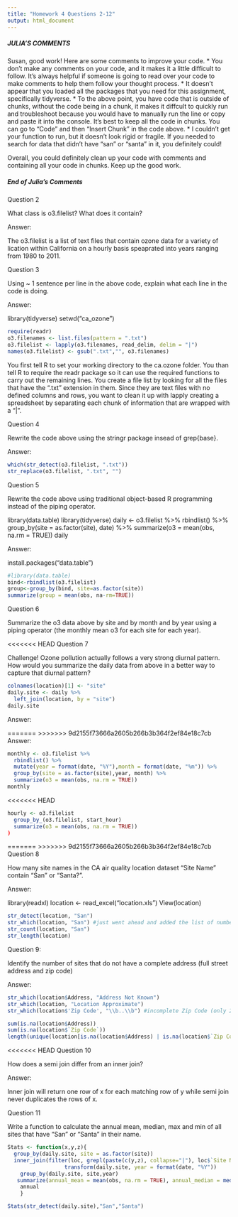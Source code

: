 ```yaml
---
title: "Homework 4 Questions 2-12"
output: html_document
---
```


##### JULIA'S COMMENTS #####
Susan, good work! Here are some comments to improve your code. 
* You don't make any comments on your code, and it makes it a little difficult to follow. It's always helpful if someone is going to read over your code to make comments to help them follow your thought process. 
* It doesn't appear that you loaded all the packages that you need for this assignment, specifically tidyverse. 
* To the above point, you have code that is outside of chunks, without the code being in a chunk, it makes it diffcult to quickly run and troubleshoot because you would have to manually run the line or copy and paste it into the console. It's best to keep all the code in chunks. You can go to "Code" and then "Insert Chunk" in the code above. 
* I couldn't get your function to run, but it doesn't look rigid or fragile. If you needed to search for data that didn't have "san" or "santa" in it, you definitely could!

Overall, you could definitely clean up your code with comments and containing all your code in chunks. Keep up the good work. 

##### End of Julia's Comments #####


Question 2

What class is o3.filelist? What does it contain?

Answer:

The o3.filelist is a list of text files that contain ozone data for a variety of lication within California on a hourly basis speaprated into years ranging from 1980 to 2011.  

Question 3

Using ~ 1 sentence per line in the above code, explain what each line in the code is doing.

Answer:

library(tidyverse)
setwd("ca_ozone")
```r
require(readr)
o3.filenames <- list.files(pattern = ".txt")
o3.filelist <- lapply(o3.filenames, read_delim, delim = "|")
names(o3.filelist) <- gsub(".txt","", o3.filenames)
```

You first tell R to set your working directory to the ca.ozone folder.  You than tell R to require the readr package so it can use the required functions to carry out the remaining lines.  You create a file list by looking for all the files that have the ".txt" extension in them.  Since they are text files with no defined columns and rows, you want to clean it up with lapply creating a spreadsheet by separating each chunk of information that are wrapped with a "|".  

Question 4

Rewrite the code above using the stringr package insead of grep{base}.

Answer:

```r
which(str_detect(o3.filelist, ".txt"))
str_replace(o3.filelist, ".txt", "")
```

Question 5

Rewrite the code above using traditional object-based R programming instead of the piping operator.

library(data.table)
library(tidyverse)
daily <- o3.filelist %>%
  rbindlist() %>%
  group_by(site = as.factor(site), date) %>%
  summarize(o3 = mean(obs, na.rm = TRUE))
daily

Answer:

install.packages("data.table")
```r
#library(data.table)
bind<-rbindlist(o3.filelist)
group<-group_by(bind, site=as.factor(site))
summarize(group = mean(obs, na-rm=TRUE))

```

Question 6

Summarize the o3 data above by site and by month and by year using a piping operator (the monthly mean o3 for each site for each year).

<<<<<<< HEAD
Question 7

Challenge! Ozone pollution actually follows a very strong diurnal pattern. How would you summarize the daily data from above in a better way to capture that diurnal pattern?

```r
colnames(location)[1] <- "site"
daily.site <- daily %>%
  left_join(location, by = "site")
daily.site

```

Answer:


=======
>>>>>>> 9d2155f73666a2605b266b3b364f2ef84e18c7cb
Answer:

```r
monthly <- o3.filelist %>%
  rbindlist() %>%
  mutate(year = format(date, "%Y"),month = format(date, "%m")) %>%
  group_by(site = as.factor(site),year, month) %>%
  summarize(o3 = mean(obs, na.rm = TRUE))
monthly
```

<<<<<<< HEAD
```r
hourly <- o3.filelist 
  group_by_(o3.filelist, start_hour) 
  summarize(o3 = mean(obs, na.rm = TRUE))
)

```


=======
>>>>>>> 9d2155f73666a2605b266b3b364f2ef84e18c7cb
Question 8

How many site names in the CA air quality location dataset “Site Name” contain “San” or “Santa?”.

Answer:

library(readxl)
location <- read_excel("location.xls")
View(location)

```r
str_detect(location, "San")
str_which(location, "San") #just went ahead and added the list of numbers here (Site names with "San" or "Santa" equals 95)
str_count(location, "San")
str_length(location)
```

Question 9:

Identify the number of sites that do not have a complete address (full street address and zip code)

Answer:

```r
str_which(location$Address, "Address Not Known")
str_which(location, "Location Approximate")
str_which(location$'Zip Code', "\\b..\\b") #incomplete Zip Code (only 2 digits?)

sum(is.na(location$Address))
sum(is.na(location$`Zip Code`))
length(unique(location[is.na(location$Address) | is.na(location$`Zip Code`),]$Site))

```

<<<<<<< HEAD
Question 10

How does a semi join differ from an inner join?

Answer:

Inner join will return one row of x for each matching row of y while semi join never duplicates the rows of x.  

Question 11

Write a function to calculate the annual mean, median, max and min of all sites that have “San” or “Santa” in their name.

```r
Stats <- function(x,y,z){
  group_by(daily.site, site = as.factor(site))
  inner_join(filter(loc, grepl(paste(c(y,z), collapse="|"), loc$`Site Name`)), by = "site")
                  transform(daily.site, year = format(date, "%Y")) 
    group_by(daily.site, site,year) 
   summarize(annual_mean = mean(obs, na.rm = TRUE), annual_median = median(obs, na.rm = TRUE),annual_max = max(obs, na.rm = TRUE),annual_min = min(obs, na.rm = TRUE) )
    annual
    }

Stats(str_detect(daily.site),"San","Santa") 
  

```


